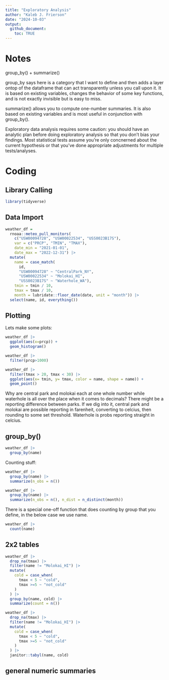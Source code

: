 ```yaml
---
title: "Exploratory Analysis"
author: "Kaleb J. Frierson"
date: "2024-10-03"
output: 
  github_document:
    toc: TRUE
---
```


# Notes

group_by() + summarize()

group_by says here is a category that I want to define and then adds a layer ontop of the dataframe that can act transparently unless you call upon it. It is based on existing variables, changes the behavior of some key functions, and is not exactly invisible but is easy to miss. 

summarize() allows you to compute one-number summaries. It is also based on existing variables and is most useful in conjunction with group_by(). 

Exploratory data analysis requires some caution: you should have an analytic plan before doing exploratory analysis so that you don't bias your findings. Most statistical tests assume you're only concnerned about the current hypothesis or that you've done appropriate adjustments for multiple tests/analyses. 


# Coding

## Library Calling

```r
library(tidyverse)

```

## Data Import

```r
weather_df = 
  rnoaa::meteo_pull_monitors(
    c("USW00094728", "USW00022534", "USS0023B17S"),
    var = c("PRCP", "TMIN", "TMAX"), 
    date_min = "2021-01-01",
    date_max = "2022-12-31") |>
  mutate(
    name = case_match(
      id, 
      "USW00094728" ~ "CentralPark_NY", 
      "USW00022534" ~ "Molokai_HI",
      "USS0023B17S" ~ "Waterhole_WA"),
    tmin = tmin / 10,
    tmax = tmax / 10,
    month = lubridate::floor_date(date, unit = "month")) |>
  select(name, id, everything())

```

## Plotting

Lets make some plots: 

```r
weather_df |> 
  ggplot(aes(x=prcp)) +
  geom_histogram()

```

```r
weather_df |> 
  filter(prcp>1000) 
```

```r
weather_df |> 
  filter(tmax > 20, tmax < 30) |> 
  ggplot(aes(x= tmin, y= tmax, color = name, shape = name)) + 
  geom_point()
```

Why are central park and molokai each at one whole number while waterhole is all over the place when it comes to decimals? There might be a reporting difference between parks. If we dig into it, central park and molokai are possible reporting in farenheit, converting to celcius, then rounding to some set threshold. Waterhole is probs reporting straight in celcius. 

## group_by()

```r
weather_df |> 
  group_by(name)

```

Counting stuff: 

```r
weather_df |> 
  group_by(name) |> 
  summarize(n_obs = n())
```

```r
weather_df |> 
  group_by(name) |> 
  summarize(n_obs = n(), n_dist = n_distinct(month))
```

There is a special one-off function that does counting by group that you define, in the below case we use name.  

```r
weather_df |> 
  count(name)
```

## 2x2 tables

```r
weather_df |> 
  drop_na(tmax) |> 
  filter(name != "Molokai_HI") |> 
  mutate(
    cold = case_when(
      tmax < 5 ~ "cold", 
      tmax >=5 ~ "not_cold"
    )
  ) |> 
  group_by(name, cold) |> 
  summarize(count = n())
```
```r
weather_df |> 
  drop_na(tmax) |> 
  filter(name != "Molokai_HI") |> 
  mutate(
    cold = case_when(
      tmax < 5 ~ "cold", 
      tmax >=5 ~ "not_cold"
    )
  ) |> 
  janitor::tabyl(name, cold)
```

## general numeric summaries



